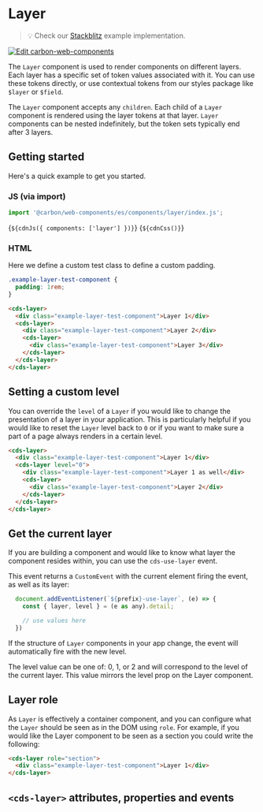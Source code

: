 
<Meta of={LayerStories} /> 

# Layer

> 💡 Check our
> [Stackblitz](https://stackblitz.com/github/carbon-design-system/carbon-for-ibm-dotcom/tree/main/packages/web-components/examples/stackblitz/basic/components/layer)
> example implementation.

[![Edit carbon-web-components](https://developer.stackblitz.com/img/open_in_stackblitz.svg)](https://stackblitz.com/github/carbon-design-system/carbon-for-ibm-dotcom/tree/main/packages/carbon-web-components/examples/stackblitz/basic/components/layer)

The `Layer` component is used to render components on different layers. Each
layer has a specific set of token values associated with it. You can use these
tokens directly, or use contextual tokens from our styles package like `$layer`
or `$field`.

The `Layer` component accepts any `children`. Each child of a `Layer` component
is rendered using the layer tokens at that layer. `Layer` components can be
nested indefinitely, but the token sets typically end after 3 layers.

## Getting started

Here's a quick example to get you started.

### JS (via import)

```javascript
import '@carbon/web-components/es/components/layer/index.js';
```

<Markdown>{`${cdnJs({ components: ['layer'] })}`}</Markdown>
<Markdown>{`${cdnCss()}`}</Markdown>

### HTML

Here we define a custom test class to define a custom padding.

```css
.example-layer-test-component {
  padding: 1rem;
}
```

```html
<cds-layer>
  <div class="example-layer-test-component">Layer 1</div>
  <cds-layer>
    <div class="example-layer-test-component">Layer 2</div>
    <cds-layer>
      <div class="example-layer-test-component">Layer 3</div>
    </cds-layer>
  </cds-layer>
</cds-layer>
```

## Setting a custom level

You can override the `level` of a `Layer` if you would like to change the
presentation of a layer in your application. This is particularly helpful if you
would like to reset the `Layer` level back to `0` or if you want to make sure a
part of a page always renders in a certain level.

```html
<cds-layer>
  <div class="example-layer-test-component">Layer 1</div>
  <cds-layer level="0">
    <div class="example-layer-test-component">Layer 1 as well</div>
    <cds-layer>
      <div class="example-layer-test-component">Layer 2</div>
    </cds-layer>
  </cds-layer>
</cds-layer>
```

## Get the current layer

If you are building a component and would like to know what layer the component
resides within, you can use the `cds-use-layer` event.

This event returns a `CustomEvent` with the current element firing the event, as
well as its layer:

```js
  document.addEventListener(`${prefix}-use-layer`, (e) => {
    const { layer, level } = (e as any).detail;

    // use values here
  })
```

If the structure of `Layer` components in your app change, the event will
automatically fire with the new level.

The level value can be one of: 0, 1, or 2 and will correspond to the level of
the current layer. This value mirrors the level prop on the Layer component.

## Layer role

As `Layer` is effectively a container component, and you can configure what the
`Layer` should be seen as in the DOM using `role`. For example, if you would
like the Layer component to be seen as a section you could write the following:

```html
<cds-layer role="section">
  <div class="example-layer-test-component">Layer 1</div>
</cds-layer>
```

## `<cds-layer>` attributes, properties and events

<ArgsTable of="cds-layer" />

